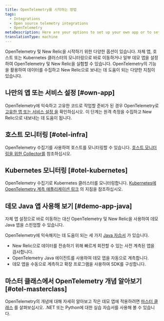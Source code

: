 ```yaml
---
title: OpenTelemetry를 시작하는 방법
tags:
  - Integrations
  - Open source telemetry integrations
  - OpenTelemetry
metaDescription: Here are your options to set up your own app or to set up a demo app with OpenTelemetry and New Relic.
translationType: machine
---
```


OpenTelemetry 및 New Relic을 시작하기 위한 다양한 옵션이 있습니다. 자체 앱, 호스트 또는 Kubernetes 클러스터의 모니터링으로 바로 이동하거나 일부 데모 앱을 설정하여 OpenTelemetry 및 New Relic을 실험할 수 있습니다. OpenTelemetry의 기능을 활용하여 데이터를 수집하고 New Relic으로 보내는 데 도움이 되는 다양한 지침이 있습니다.

## 나만의 앱 또는 서비스 설정 [#own-app]

OpenTelemetry에 익숙하고 고유한 코드로 작업할 준비가 된 경우 OpenTelemetry로 [고유한 앱 또는 서비스 설정 을](/docs/more-integrations/open-source-telemetry-integrations/opentelemetry/get-started/opentelemetry-set-up-your-app) 확인하십시오. 이 단계는 원격 측정을 수집하고 New Relic으로 내보내는 데 도움이 됩니다.

## 호스트 모니터링 [#otel-infra]

OpenTelemetry 수집기를 사용하여 호스트를 모니터링할 수 있습니다. [호스트 모니터링을 위한 Collector를](/docs/more-integrations/open-source-telemetry-integrations/opentelemetry/collector/opentelemetry-collector-infra-hosts) 참조하십시오.

## Kubernetes 모니터링 [#otel-kubernetes]

OpenTelemetry 수집기로 Kubernetes 클러스터를 모니터링합니다. [Kubernetes에 OpenTelemetry 계측 애플리케이션 링크](/docs/kubernetes-pixie/kubernetes-integration/advanced-configuration/link-otel-applications-kubernetes/) 의 지침을 참조하십시오.

## 데모 Java 앱 사용해 보기 [#demo-app-java]

자체 앱 설정으로 바로 이동하는 대신 OpenTelemetry 및 New Relic을 사용하여 데모 Java 앱을 스핀업할 수 있습니다.

OpenTelemetry에 익숙해지는 데 도움이 되는 세 가지 [Java 자습서](/docs/more-integrations/open-source-telemetry-integrations/opentelemetry/opentelemetry-tutorials/opentelemetry-tutorial-java) 가 있습니다.

* New Relic으로 데이터를 전송하기 위해 빠르게 회전할 수 있는 사전 계측된 앱을 검사합니다.
* OpenTelemetry Java 에이전트를 사용하여 데모 앱을 자동으로 계측합니다.
* 데모 앱을 수동으로 계측하고 확장 프로그램을 사용하여 SDK를 구성합니다.

## 마스터 클래스에서 OpenTelemetry 개념 알아보기 [#otel-masterclass]

OpenTelemetry의 개념에 대해 자세히 알아보고 작은 데모 앱에 적용하려면 [마스터 클래스](https://developer.newrelic.com/opentelemetry-masterclass) 를 살펴보십시오. .NET 또는 Python에 대한 실습 자습서를 사용해 볼 수 있습니다.